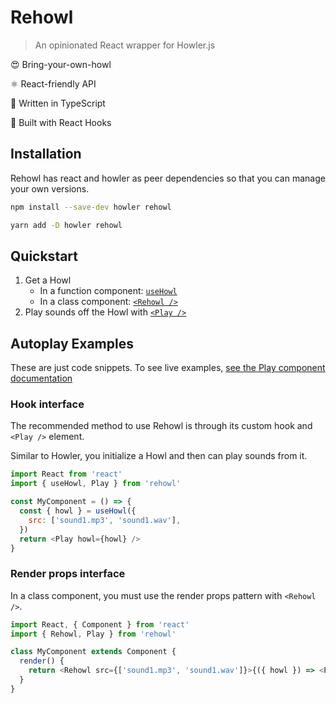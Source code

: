 
<Meta title="Rehowl/Getting Started" />

# Rehowl

> An opinionated React wrapper for Howler.js

<GitHubButton />

😍 Bring-your-own-howl

⚛ React-friendly API

🧼 Written in TypeScript

🔗 Built with React Hooks

## Installation

Rehowl has react and howler as peer dependencies so that you can manage your own versions.

```sh
npm install --save-dev howler rehowl
```

```sh
yarn add -D howler rehowl
```

## Quickstart

1. Get a Howl
   - In a function component: [`useHowl`](./?path=/docs/hooks-usehowl--page)
   - In a class component: [`<Rehowl />`](./?path=/docs/components-rehowl--play-pause)
2. Play sounds off the Howl with [`<Play />`](./?path=/docs/components-play--render-play)

## Autoplay Examples

These are just code snippets. To see live examples, [see the Play component documentation](./?path=/docs/components-play--render-play)

### Hook interface

The recommended method to use Rehowl is through its custom hook and `<Play />` element.

Similar to Howler, you initialize a Howl and then can play sounds from it.

```js
import React from 'react'
import { useHowl, Play } from 'rehowl'

const MyComponent = () => {
  const { howl } = useHowl({
    src: ['sound1.mp3', 'sound1.wav'],
  })
  return <Play howl={howl} />
}
```

### Render props interface

In a class component, you must use the render props pattern with `<Rehowl />`.

```js
import React, { Component } from 'react'
import { Rehowl, Play } from 'rehowl'

class MyComponent extends Component {
  render() {
    return <Rehowl src={['sound1.mp3', 'sound1.wav']}>{({ howl }) => <Play howl={howl} />}</Rehowl>
  }
}
```
